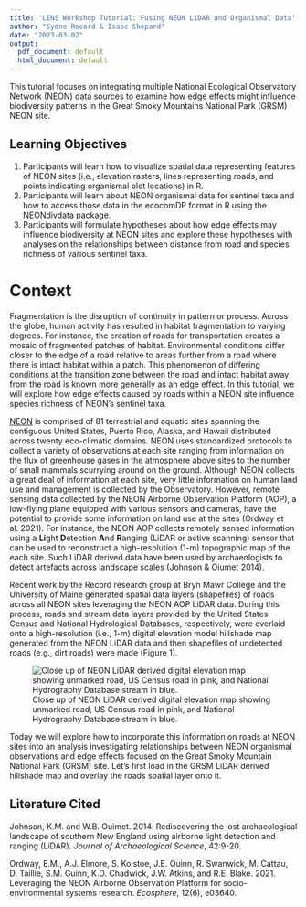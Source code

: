 ```yaml
---
title: 'LENS Workshop Tutorial: Fusing NEON LiDAR and Organismal Data'
author: "Sydne Record & Isaac Shepard"
date: "2023-03-02"
output:
  pdf_document: default
  html_document: default
---
```


This tutorial focuses on integrating multiple National Ecological Observatory Network (NEON) data sources to examine how edge effects might influence biodiversity patterns in the Great Smoky Mountains National Park (GRSM) NEON site.

## Learning Objectives
1. Participants will learn how to visualize spatial data representing features of NEON sites (i.e., elevation rasters, lines representing roads, and points indicating organismal plot locations) in R.
2. Participants will learn about NEON organismal data for sentinel taxa and how to access those data in the ecocomDP format in R using the NEONdivdata package.
3. Participants will formulate hypotheses about how edge effects may influence biodiversity at NEON sites and explore these hypotheses with analyses on the relationships between distance from road and species richness of various sentinel taxa.

# Context 
Fragmentation is the disruption of continuity in pattern or process. Across the globe, human activity has resulted in habitat fragmentation to varying degrees. For instance, the creation of roads for transportation creates a mosaic of fragmented patches of habitat. Environmental conditions differ closer to the edge of a road relative to areas further from a road where there is intact habitat within a patch. This phenomenon of differing conditions at the transition zone between the road and intact habitat away from the road is known more generally as an edge effect. In this tutorial, we will explore how edge effects caused by roads within a NEON site influence species richness of NEON's sentinel taxa.

[NEON](https://www.neonscience.org/) is comprised of 81 terrestrial and aquatic sites spanning the contiguous United States, Puerto Rico, Alaska, and Hawaii distributed across twenty eco-climatic domains. NEON uses standardized protocols to collect a variety of observations at each site ranging from information on the flux of greenhouse gases in the atmosphere above sites to the number of small mammals scurrying around on the ground. Although NEON collects a great deal of information at each site, very little information on human land use and management is collected by the Observatory. However, remote sensing data collected by the NEON Airborne Observation Platform (AOP), a low-flying plane equipped with various sensors and cameras, have the potential to provide some information on land use at the sites (Ordway et al. 2021). For instance, the NEON AOP collects remotely sensed information using a **Li**ght **D**etection **A**nd **R**anging (LiDAR or active scanning) sensor that can be used to reconstruct a high-resolution (1-m) topographic map of the each site. Such LiDAR derived data have been used by archaeologists to detect artefacts across landscape scales (Johnson & Oiumet 2014).

Recent work by the Record research group at Bryn Mawr College and the University of Maine generated spatial data layers (shapefiles) of roads across all NEON sites leveraging the NEON AOP LiDAR data. During this process, roads and stream data layers provided by the United States Census and National Hydrological Databases, respectively, were overlaid onto a high-resolution (i.e., 1-m) digital elevation model hillshade map generated from the NEON LiDAR data and then shapefiles of undetected roads (e.g., dirt roads) were made (Figure 1).

![Close up of NEON LiDAR derived digital elevation map showing unmarked road, US Census road in pink, and National Hydrography Database stream in blue.](C:/Users/sydne.record/Documents/GitHub/April2023_Meeting_ORNL/Tutorial2/Figures/Fig1-Lidar.jpg)

Today we will explore how to incorporate this information on roads at NEON sites into an analysis investigating relationships between NEON organismal observations and edge effects focused on the Great Smoky Mountain National Park (GRSM) site. Let's first load in the GRSM LiDAR derived hillshade map and overlay the roads spatial layer onto it.



## Literature Cited
Johnson, K.M. and W.B. Ouimet. 2014. Rediscovering the lost archaeological landscape of southern New England using airborne light detection and ranging (LiDAR). *Journal of Archaeological Science*, 42:9-20.

Ordway, E.M., A.J. Elmore, S. Kolstoe, J.E. Quinn, R. Swanwick, M. Cattau, D. Taillie, S.M. Guinn, K.D. Chadwick, J.W. Atkins, and R.E. Blake. 2021. Leveraging the NEON Airborne Observation Platform for socio-environmental systems research. *Ecosphere*, 12(6), e03640.
